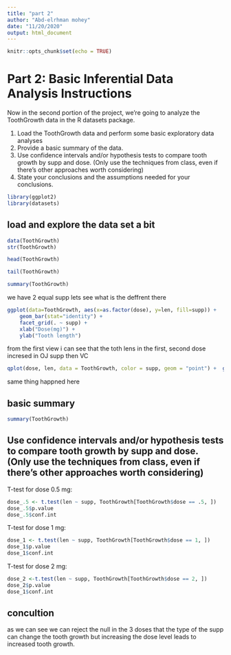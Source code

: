 ```yaml
---
title: "part 2"
author: "Abd-elrhman mohey"
date: "11/20/2020"
output: html_document
---
```


```r
knitr::opts_chunk$set(echo = TRUE)
```

# Part 2: Basic Inferential Data Analysis Instructions
Now in the second portion of the project, we're going to analyze the ToothGrowth data in the R datasets package.

1.  Load the ToothGrowth data and perform some basic exploratory data analyses
2.  Provide a basic summary of the data.
3.  Use confidence intervals and/or hypothesis tests to compare tooth growth by supp and dose. (Only use the techniques from class, even if there's other approaches worth considering)
4.  State your conclusions and the assumptions needed for your conclusions.

```r
library(ggplot2)
library(datasets)
```

## load and explore the data set a bit 

```r
data(ToothGrowth)
str(ToothGrowth)
```

```r
head(ToothGrowth)
```

```r
tail(ToothGrowth)
```


```r
summary(ToothGrowth)
```

we have 2 equal supp lets see what is the deffrent there 

```r
ggplot(data=ToothGrowth, aes(x=as.factor(dose), y=len, fill=supp)) +
    geom_bar(stat="identity") +
    facet_grid(. ~ supp) +
    xlab("Dose(mg)") +
    ylab("Tooth length")
```
from the first view i can see that the toth lens in the first, second dose incresed in OJ supp then VC 

```r
qplot(dose, len, data = ToothGrowth, color = supp, geom = "point") +  geom_smooth(method = "lm")  + labs(x = "Dose(mg)", y = "Tooth length")
```
same thing happned here 

## basic summary 

```r
summary(ToothGrowth)
```

## Use confidence intervals and/or hypothesis tests to compare tooth growth by supp and dose. (Only use the techniques from class, even if there’s other approaches worth considering)

T-test for dose 0.5 mg:
```r
dose_.5 <- t.test(len ~ supp, ToothGrowth[ToothGrowth$dose == .5, ])
dose_.5$p.value
dose_.5$conf.int
```

T-test for dose 1 mg:
```r
dose_1 <- t.test(len ~ supp, ToothGrowth[ToothGrowth$dose == 1, ])
dose_1$p.value
dose_1$conf.int
```
T-test for dose 2 mg:
```r
dose_2 <-t.test(len ~ supp, ToothGrowth[ToothGrowth$dose == 2, ])
dose_2$p.value
dose_1$conf.int
```

## concultion 

as we can see we can reject the null in the 3 doses that the type of the supp can change the tooth growth but increasing the dose level leads to increased tooth growth.


